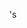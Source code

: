 <span class="nowrap" style="padding-left:0.1em;">&#39;s</span><noinclude>
{{documentation}}
<!-- Categories go on the /doc subpage and interwikis go on Wikidata. -->
</noinclude>